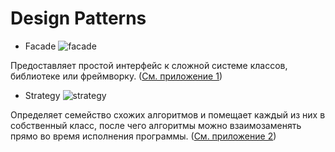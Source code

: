 # Design Patterns

-  Facade ![facade](https://refactoring.guru/images/patterns/cards/facade-mini.png)

Предоставляет простой интерфейс к сложной системе классов, библиотеке или фреймворку.
([См. приложение 1](/slides/11))

-  Strategy ![strategy](https://refactoring.guru/images/patterns/cards/strategy-mini.png)

Определяет семейство схожих алгоритмов и помещает каждый из них в собственный класс, после чего алгоритмы можно взаимозаменять прямо во время исполнения программы.
([См. приложение 2](/slides/12))
